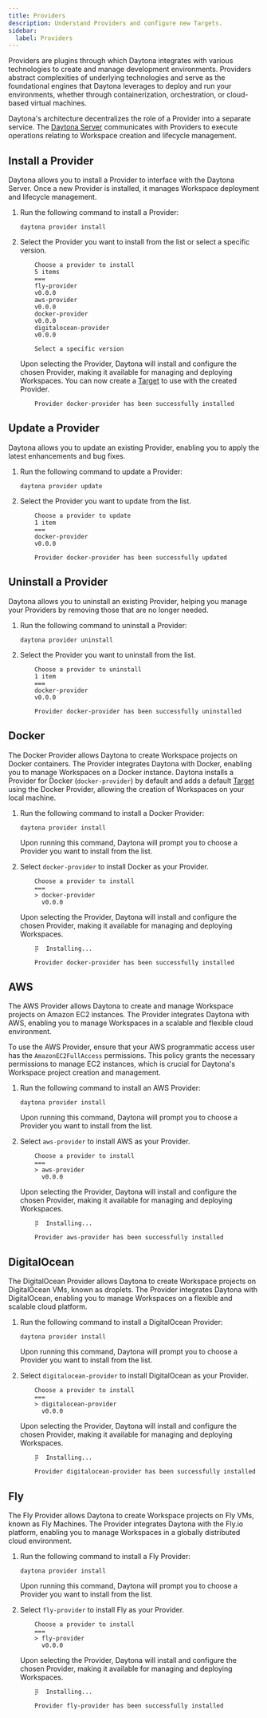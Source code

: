 ```yaml
---
title: Providers
description: Understand Providers and configure new Targets.
sidebar:
  label: Providers
---
```



Providers are plugins through which Daytona integrates with various technologies to create and manage development environments. Providers abstract complexities of underlying technologies and serve as the foundational engines that Daytona leverages to deploy and run your environments, whether through containerization, orchestration, or cloud-based virtual machines.

Daytona's architecture decentralizes the role of a Provider into a separate service. The [Daytona Server](/usage/server) communicates with Providers to execute operations relating to Workspace creation and lifecycle management.

## Install a Provider

Daytona allows you to install a Provider to interface with the Daytona Server. Once a new Provider is installed, it manages Workspace deployment and lifecycle management.

1. Run the following command to install a Provider:

    ```shell
    daytona provider install
    ```

2. Select the Provider you want to install from the list or select a specific version.

    ```text
        Choose a provider to install
        5 items
        ===
        fly-provider
        v0.0.0
        aws-provider
        v0.0.0
        docker-provider
        v0.0.0
        digitalocean-provider
        v0.0.0

        Select a specific version
    ```

    Upon selecting the Provider, Daytona will install and configure the chosen Provider, making it available for managing and deploying Workspaces. You can now create a [Target](/configuration/targets) to use with the created Provider.

    ```text
        Provider docker-provider has been successfully installed
    ```

## Update a Provider

Daytona allows you to update an existing Provider, enabling you to apply the latest enhancements and bug fixes.

1. Run the following command to update a Provider:

    ```shell
    daytona provider update
    ```

2. Select the Provider you want to update from the list.

    ```text
        Choose a provider to update
        1 item
        ===
        docker-provider
        v0.0.0
    ```

    ```text
        Provider docker-provider has been successfully updated
    ```

## Uninstall a Provider

Daytona allows you to uninstall an existing Provider, helping you manage your Providers by removing those that are no longer needed.

1. Run the following command to uninstall a Provider:

    ```shell
    daytona provider uninstall
    ```

2. Select the Provider you want to uninstall from the list.

    ```text
        Choose a provider to uninstall
        1 item
        ===
        docker-provider
        v0.0.0
    ```

    ```text
        Provider docker-provider has been successfully uninstalled
    ```

## Docker

The Docker Provider allows Daytona to create Workspace projects on Docker containers. The Provider integrates Daytona with Docker, enabling you to manage Workspaces on a Docker instance. Daytona installs a Provider for Docker (`docker-provider`) by default and adds a default [Target](/configuration/targets#docker) using the Docker Provider, allowing the creation of Workspaces on your local machine.

1. Run the following command to install a Docker Provider:

    ```shell
    daytona provider install
    ```

    Upon running this command, Daytona will prompt you to choose a Provider you want to install from the list.

2. Select `docker-provider` to install Docker as your Provider.

    ```text
        Choose a provider to install
        ===
        > docker-provider
          v0.0.0
    ```

    Upon selecting the Provider, Daytona will install and configure the chosen Provider, making it available for managing and deploying Workspaces.

    ```text
        ⡿  Installing...
    ```

    ```text
        Provider docker-provider has been successfully installed
    ```

<DocumentList>
<DocumentListItem
    title="Set a Docker Target"
    subtitle="Learn how to set a local or remote Docker Target to deploy and manage Workspaces."
    href="/configuration/targets#docker"
    expanded
  />
</DocumentList>

## AWS

The AWS Provider allows Daytona to create and manage Workspace projects on Amazon EC2 instances. The Provider integrates Daytona with AWS, enabling you to manage Workspaces in a scalable and flexible cloud environment.

To use the AWS Provider, ensure that your AWS programmatic access user has the `AmazonEC2FullAccess` permissions. This policy grants the necessary permissions to manage EC2 instances, which is crucial for Daytona's Workspace project creation and management.

1. Run the following command to install an AWS Provider:

    ```shell
    daytona provider install
    ```

    Upon running this command, Daytona will prompt you to choose a Provider you want to install from the list.

2. Select `aws-provider` to install AWS as your Provider.

    ```text
        Choose a provider to install
        ===
        > aws-provider
          v0.0.0
    ```

    Upon selecting the Provider, Daytona will install and configure the chosen Provider, making it available for managing and deploying Workspaces.

    ```text
        ⡿  Installing...
    ```

    ```text
        Provider aws-provider has been successfully installed
    ```

<DocumentList>
<DocumentListItem
    title="Set an AWS Target"
    subtitle="Learn how to set an AWS Target to deploy and manage Workspaces."
    href="/configuration/targets#aws"
    expanded
  />
</DocumentList>

## DigitalOcean

The DigitalOcean Provider allows Daytona to create Workspace projects on DigitalOcean VMs, known as droplets. The Provider integrates Daytona with DigitalOcean, enabling you to manage Workspaces on a flexible and scalable cloud platform.

1. Run the following command to install a DigitalOcean Provider:

    ```shell
    daytona provider install
    ```

    Upon running this command, Daytona will prompt you to choose a Provider you want to install from the list.

2. Select `digitalocean-provider` to install DigitalOcean as your Provider.

    ```text
        Choose a provider to install
        ===
        > digitalocean-provider
          v0.0.0
    ```

    Upon selecting the Provider, Daytona will install and configure the chosen Provider, making it available for managing and deploying Workspaces.

    ```text
        ⡿  Installing...
    ```

    ```text
        Provider digitalocean-provider has been successfully installed
    ```

<DocumentList>
<DocumentListItem
    title="Set a DigitalOcean Target"
    subtitle="Learn how to set a DigitalOcean Target to deploy and manage Workspaces."
    href="/configuration/targets#digitalocean"
    expanded
  />
</DocumentList>

## Fly

The Fly Provider allows Daytona to create Workspace projects on Fly VMs, known as Fly Machines. The Provider integrates Daytona with the Fly.io platform, enabling you to manage Workspaces in a globally distributed cloud environment.

1. Run the following command to install a Fly Provider:

    ```shell
    daytona provider install
    ```

    Upon running this command, Daytona will prompt you to choose a Provider you want to install from the list.

2. Select `fly-provider` to install Fly as your Provider.

    ```text
        Choose a provider to install
        ===
        > fly-provider
          v0.0.0
    ```

    Upon selecting the Provider, Daytona will install and configure the chosen Provider, making it available for managing and deploying Workspaces.

    ```text
        ⡿  Installing...
    ```

    ```text
        Provider fly-provider has been successfully installed
    ```

<DocumentList>
<DocumentListItem
    title="Set a Fly Target"
    subtitle="Learn how to set a Fly Target to deploy and manage Workspaces."
    href="/configuration/targets#fly"
    expanded
  />
</DocumentList>
